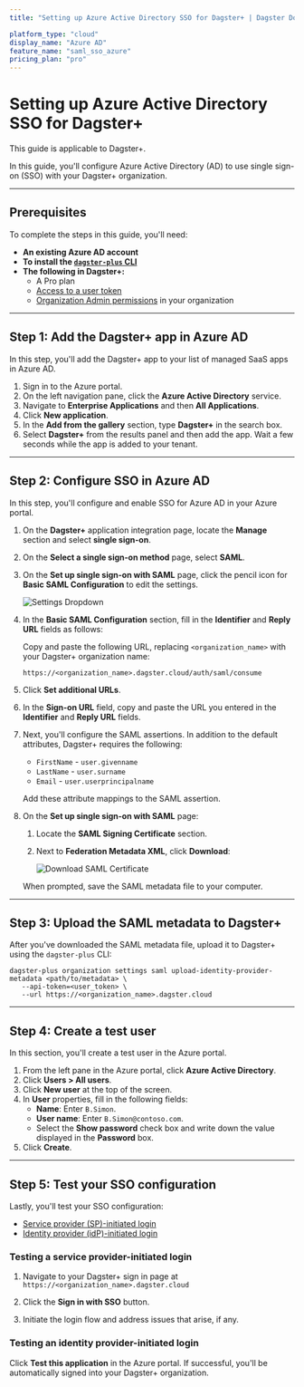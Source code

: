 ```yaml
---
title: "Setting up Azure Active Directory SSO for Dagster+ | Dagster Docs"

platform_type: "cloud"
display_name: "Azure AD"
feature_name: "saml_sso_azure"
pricing_plan: "pro"
---
```


# Setting up Azure Active Directory SSO for Dagster+

<Note>This guide is applicable to Dagster+.</Note>

In this guide, you'll configure Azure Active Directory (AD) to use single sign-on (SSO) with your Dagster+ organization.

---

## Prerequisites

To complete the steps in this guide, you'll need:

- **An existing Azure AD account**
- **To install the [`dagster-plus` CLI](/dagster-plus/managing-deployments/dagster-plus-cli)**
- **The following in Dagster+:**
  - A Pro plan
  - [Access to a user token](/dagster-plus/account/managing-user-agent-tokens#managing-user-tokens)
  - [Organization Admin permissions](/dagster-plus/account/managing-users/managing-user-roles-permissions#user-permissions-reference) in your organization

---

## Step 1: Add the Dagster+ app in Azure AD

In this step, you'll add the Dagster+ app to your list of managed SaaS apps in Azure AD.

1. Sign in to the Azure portal.
2. On the left navigation pane, click the **Azure Active Directory** service.
3. Navigate to **Enterprise Applications** and then **All Applications**.
4. Click **New application**.
5. In the **Add from the gallery** section, type **Dagster+** in the search box.
6. Select **Dagster+** from the results panel and then add the app. Wait a few seconds while the app is added to your tenant.

---

## Step 2: Configure SSO in Azure AD

In this step, you'll configure and enable SSO for Azure AD in your Azure portal.

1. On the **Dagster+** application integration page, locate the **Manage** section and select **single sign-on**.

2. On the **Select a single sign-on method** page, select **SAML**.

3. On the **Set up single sign-on with SAML** page, click the pencil icon for **Basic SAML Configuration** to edit the settings.

   <Image
   alt="Settings Dropdown"
   src="/images/dagster-cloud/sso/azure/set-up-single-sign-on.png"
   width={623}
   height={179}
   />

4. In the **Basic SAML Configuration** section, fill in the **Identifier** and **Reply URL** fields as follows:

   Copy and paste the following URL, replacing `<organization_name>` with your Dagster+ organization name:

       https://<organization_name>.dagster.cloud/auth/saml/consume

5. Click **Set additional URLs**.

6. In the **Sign-on URL** field, copy and paste the URL you entered in the **Identifier** and **Reply URL** fields.

7. Next, you'll configure the SAML assertions. In addition to the default attributes, Dagster+ requires the following:

   - `FirstName` - `user.givenname`
   - `LastName` - `user.surname`
   - `Email` - `user.userprincipalname`

   Add these attribute mappings to the SAML assertion.

8. On the **Set up single sign-on with SAML** page:

   1. Locate the **SAML Signing Certificate** section.

   2. Next to **Federation Metadata XML**, click **Download**:

      <Image
      alt="Download SAML Certificate"
      src="/images/dagster-cloud/sso/azure/download.png"
      width={753}
      height={223}
      />

   When prompted, save the SAML metadata file to your computer.

---

## Step 3: Upload the SAML metadata to Dagster+

After you've downloaded the SAML metadata file, upload it to Dagster+ using the `dagster-plus` CLI:

```shell
dagster-plus organization settings saml upload-identity-provider-metadata <path/to/metadata> \
   --api-token=<user_token> \
   --url https://<organization_name>.dagster.cloud
```

---

## Step 4: Create a test user

In this section, you'll create a test user in the Azure portal.

1. From the left pane in the Azure portal, click **Azure Active Directory**.
2. Click **Users > All users**.
3. Click **New user** at the top of the screen.
4. In **User** properties, fill in the following fields:
   - **Name**: Enter `B.Simon`.
   - **User name**: Enter `B.Simon@contoso.com`.
   - Select the **Show password** check box and write down the value displayed in the **Password** box.
5. Click **Create**.

---

## Step 5: Test your SSO configuration

Lastly, you'll test your SSO configuration:

- [Service provider (SP)-initiated login](#testing-a-service-provider-initiated-login)
- [Identity provider (idP)-initiated login](#testing-an-identity-provider-initiated-login)

### Testing a service provider-initiated login

1. Navigate to your Dagster+ sign in page at `https://<organization_name>.dagster.cloud`

2. Click the **Sign in with SSO** button.

3. Initiate the login flow and address issues that arise, if any.

### Testing an identity provider-initiated login

Click **Test this application** in the Azure portal. If successful, you'll be automatically signed into your Dagster+ organization.
